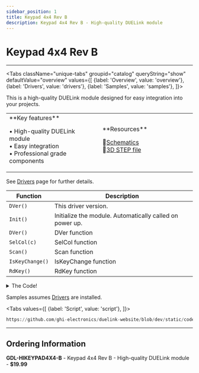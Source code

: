 ```yaml
---
sidebar_position: 1
title: Keypad 4x4 Rev B
description: Keypad 4x4 Rev B - High-quality DUELink module
---
```



# Keypad 4x4 Rev B

<ProductImageSelector 
  partNumber="hikeypad4x4-b"
  productName="Keypad 4x4 Rev B"
/>

---

<Tabs className="unique-tabs" groupid="catalog" queryString="show" defaultValue="overview"
  values={[
    {label: 'Overview', value: 'overview'},
    {label: 'Drivers', value: 'drivers'},
    {label: 'Samples', value: 'samples'},
  ]}>

<TabItem value="overview">

This is a high-quality DUELink module designed for easy integration into your projects.

<table><td width='50%'>
**Key features**

• High-quality DUELink module<br/>
• Easy integration<br/>
• Professional grade components<br/>

</td><td width='50%'>
**Resources**
 
📄[Schematics](/sch/hikeypad4x4-b.pdf)<br/>
🔩[3D STEP file](/3d/hikeypad4x4-b.step)<br/>

</td></table>

</TabItem>

<TabItem value="drivers">

See [Drivers](../../engine/drivers) page for further details.

| Function | Description |
| --- | --- |
| `DVer()` | This driver version. |
| `Init()` | Initialize the module. Automatically called on power up. |
| `DVer()` | DVer function |
| `SelCol(c)` | SelCol function |
| `Scan()` | Scan function |
| `IsKeyChange()` | IsKeyChange function |
| `RdKey()` | RdKey function |

<details>
  <summary>The Code!</summary>

```py reference title="Keypad 4x4 Rev B Driver"
https://github.com/ghi-electronics/duelink-website/blob/dev/static/code/drivers/hmi/keypad-4x4.due
```

</details>

</TabItem>

<TabItem value="samples">

Samples assumes [Drivers](../../engine/drivers) are installed.

<Tabs
  values={[
    {label: 'Script', value: 'script'},
  ]}>

<TabItem value="script">

```py reference title="Script Sample"
https://github.com/ghi-electronics/duelink-website/blob/dev/static/code/samples/script/hmi/keypad-4x4.txt
```
</TabItem>

</Tabs>

</TabItem>

</Tabs>

---

## Ordering Information

**GDL-HIKEYPAD4X4-B** - Keypad 4x4 Rev B - High-quality DUELink module - **$19.99**
